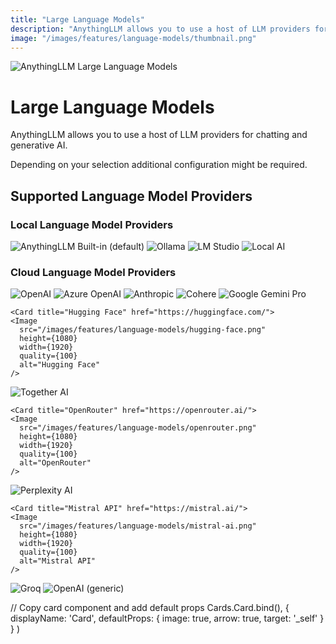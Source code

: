 ```yaml
---
title: "Large Language Models"
description: "AnythingLLM allows you to use a host of LLM providers for chatting and generative AI."
image: "/images/features/language-models/thumbnail.png"
---
```



<Image
  src="/images/features/language-models/thumbnail.png" 
  height={1080} 
  width={1920} 
  quality={100}
  alt="AnythingLLM Large Language Models"
/>

# Large Language Models

AnythingLLM allows you to use a host of LLM providers for chatting and generative AI. 

Depending on your selection additional configuration might be required.


## Supported Language Model Providers

### Local Language Model Providers

<Cards>
  <Card title="Built-in (default)" href="#"> 
    <Image
      src="/images/features/embedding-models/built-in.png" 
      height={1080} 
      width={1920} 
      quality={100}
      alt="AnythingLLM Built-in (default)"
    />
  </Card>

  <Card title="Ollama" href="https://ollama.com/"> 
    <Image
      src="/images/features/language-models/ollama.png" 
      height={1080} 
      width={1920} 
      quality={100}
      alt="Ollama"
    />
  </Card>

  <Card title="LM Studio" href="https://lmstudio.ai/"> 
    <Image
      src="/images/features/language-models/lm-sudio.png" 
      height={1080} 
      width={1920}
      quality={100} 
      alt="LM Studio"
    />
  </Card>

  <Card title="Local AI" href="https://localai.io/"> 
    <Image
      src="/images/features/language-models/local-ai.png" 
      height={1080} 
      width={1920} 
      quality={100}
      alt="Local AI"
    />
  </Card> 
</Cards>



### Cloud Language Model Providers

<Cards>
  <Card title="OpenAI" href="https://platform.openai.com/"> 
    <Image
      src="/images/features/language-models/openai.png" 
      height={1080} 
      width={1920} 
      quality={100}
      alt="OpenAI"
    />
  </Card>

  <Card title="Azure OpenAI" href="https://azure.microsoft.com/en-us/products/ai-services/openai-service"> 
    <Image
      src="/images/features/language-models/azure-openai.png" 
      height={1080} 
      width={1920} 
      quality={100}
      alt="Azure OpenAI"
    />
  </Card> 

  <Card title="Anthropic" href="https://anthropic.com/"> 
    <Image
      src="/images/features/language-models/anthropic.png" 
      height={1080} 
      width={1920} 
      quality={100}
      alt="Anthropic"
    />
  </Card>

  <Card title="Cohere" href="https://cohere.com/"> 
    <Image
      src="/images/features/language-models/cohere.png" 
      height={1080} 
      width={1920} 
      quality={100}
      alt="Cohere"
    />
  </Card>

  <Card title="Google Gemini Pro" href="https://ai.google.dev/"> 
    <Image
      src="/images/features/language-models/google-gemini.png" 
      height={1080} 
      width={1920} 
      quality={100}
      alt="Google Gemini Pro"
    />
  </Card>

    <Card title="Hugging Face" href="https://huggingface.com/"> 
    <Image
      src="/images/features/language-models/hugging-face.png" 
      height={1080} 
      width={1920} 
      quality={100}
      alt="Hugging Face"
    />
  </Card>

  <Card title="Together AI" href="https://www.together.ai/"> 
    <Image
      src="/images/features/language-models/together-ai.png" 
      height={1080} 
      width={1920} 
      quality={100}
      alt="Together AI"
    />
  </Card> 

    <Card title="OpenRouter" href="https://openrouter.ai/"> 
    <Image
      src="/images/features/language-models/openrouter.png" 
      height={1080} 
      width={1920} 
      quality={100}
      alt="OpenRouter"
    />
  </Card>

  <Card title="Perplexity AI" href="https://www.perplexity.ai/"> 
    <Image
      src="/images/features/language-models/perplexity-ai.png" 
      height={1080} 
      width={1920} 
      quality={100}
      alt="Perplexity AI"
    />
  </Card>

    <Card title="Mistral API" href="https://mistral.ai/"> 
    <Image
      src="/images/features/language-models/mistral-ai.png" 
      height={1080} 
      width={1920} 
      quality={100}
      alt="Mistral API"
    />
  </Card> 

  <Card title="Groq" href="https://groq.com/"> 
    <Image
      src="/images/features/language-models/groq.png" 
      height={1080} 
      width={1920} 
      quality={100}
      alt="Groq"
    />
  </Card>

  <Card title="OpenAI (generic)" href="/anythingllm-setup/llm-configuration/cloud/openai-generic"> 
    <Image
      src="/images/features/language-models/openai.png" 
      height={1080} 
      width={1920} 
      quality={100}
      alt="OpenAI (generic)"
    />
  </Card>
  
</Cards>


  // Copy card component and add default props
  Cards.Card.bind(),
  {
    displayName: 'Card',
    defaultProps: {
      image: true,
      arrow: true,
      target: '_self'
    }
  }
)

<style global jsx>{`
  img {
    aspect-ratio: 16/9;
    object-fit: cover;
  }
`}</style>